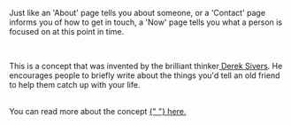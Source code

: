 Just like an 'About' page tells you about someone, or a
'Contact' page informs you of how to get in touch, a 'Now' page tells you what a person is focused on at this point in time.

<br />

This is a concept that was invented by the brilliant thinker<a href="https://sive.rs/now" className="utility__sidenote-contents-link"> Derek Sivers</a>. He encourages people to briefly
write about the things you'd tell an old friend to help
them catch up with your life.

<br />
You can read more about the concept
<a
  href="https://nownownow.com/about"
  className="utility__sidenote-contents-link"
>
  {" "}
  here.
</a>
